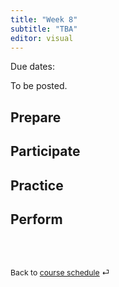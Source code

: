 ```yaml
---
title: "Week 8"
subtitle: "TBA"
editor: visual
---
```


::: callout-important
Due dates:
:::

To be posted.

## Prepare

## Participate

## Practice

## Perform

<br><br>

::: {style="font-size: 0.875em;"}
Back to [course schedule](/ "Course schedule") ⏎
:::
